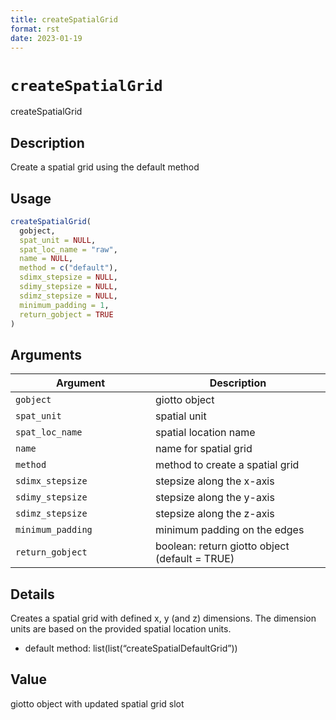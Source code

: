 ```yaml
--- 
title: createSpatialGrid 
format: rst 
date: 2023-01-19 
--- 
```

# `createSpatialGrid`

createSpatialGrid


## Description

Create a spatial grid using the default method


## Usage

```r
createSpatialGrid(
  gobject,
  spat_unit = NULL,
  spat_loc_name = "raw",
  name = NULL,
  method = c("default"),
  sdimx_stepsize = NULL,
  sdimy_stepsize = NULL,
  sdimz_stepsize = NULL,
  minimum_padding = 1,
  return_gobject = TRUE
)
```


## Arguments

Argument      |Description
------------- |----------------
`gobject`     |     giotto object
`spat_unit`     |     spatial unit
`spat_loc_name`     |     spatial location name
`name`     |     name for spatial grid
`method`     |     method to create a spatial grid
`sdimx_stepsize`     |     stepsize along the x-axis
`sdimy_stepsize`     |     stepsize along the y-axis
`sdimz_stepsize`     |     stepsize along the z-axis
`minimum_padding`     |     minimum padding on the edges
`return_gobject`     |     boolean: return giotto object (default = TRUE)


## Details

Creates a spatial grid with defined x, y (and z) dimensions.
 The dimension units are based on the provided spatial location units.
   

*  default method:  list(list("createSpatialDefaultGrid"))


## Value

giotto object with updated spatial grid slot



